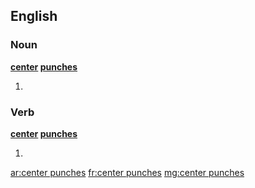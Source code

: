 ==English==

===Noun===
'''[[center]] [[punches]]'''
# {{plural of|center punch}}

===Verb===
'''[[center]] [[punches]]'''
# {{third-person singular of|center punch}}

[[ar:center punches]]
[[fr:center punches]]
[[mg:center punches]]